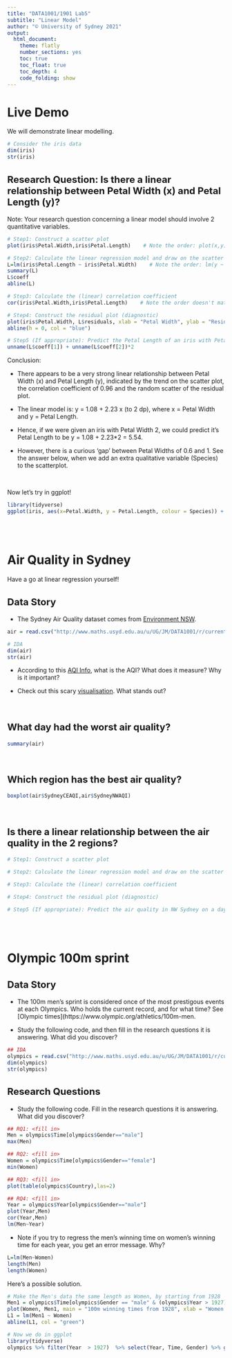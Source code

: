 ```yaml
---
title: "DATA1001/1901 Lab5"
subtitle: "Linear Model"
author: "© University of Sydney 2021"
output:
  html_document:
    theme: flatly
    number_sections: yes
    toc: true
    toc_float: true
    toc_depth: 4
    code_folding: show
---
```


<style>
h2 { /* Header 2 */
    font-size: 22px
}
</style>

<style>
h3 { /* Header 3 */
    font-size: 18px
}
</style>

# Live Demo

We will demonstrate linear modelling.

```r
# Consider the iris data
dim(iris)
str(iris)
```

## Research Question: Is there a linear relationship between Petal Width (x) and Petal Length (y)?

Note: Your research question concerning a linear model should involve 2 quantitative variables.

```r
# Step1: Construct a scatter plot
plot(iris$Petal.Width,iris$Petal.Length)    # Note the order: plot(x,y)

# Step2: Calculate the linear regression model and draw on the scatter plot
L=lm(iris$Petal.Length ~ iris$Petal.Width)    # Note the order: lm(y ~ x)
summary(L)
L$coeff
abline(L)

# Step3: Calculate the (linear) correlation coefficient
cor(iris$Petal.Width,iris$Petal.Length)    # Note the order doesn't matter :)

# Step4: Construct the residual plot (diagnostic)
plot(iris$Petal.Width, L$residuals, xlab = "Petal Width", ylab = "Residuals")
abline(h = 0, col = "blue")

# Step5 (If appropriate): Predict the Petal Length of an iris with Petal Width of 2
unname(L$coeff[1]) + unname(L$coeff[2])*2
```

Conclusion: 

- There appears to be a very strong linear relationship between Petal Width (x) and Petal Length (y), indicated by the trend on the scatter plot, the correlation coefficient of 0.96 and the random scatter of the residual plot.

- The linear model is: y = 1.08 + 2.23 x (to 2 dp), where x = Petal Width and y = Petal Length.

- Hence, if we were given an iris with Petal Width 2, we could predict it's Petal Length to be y = 1.08 + 2.23*2 = 5.54.

- However, there is a curious 'gap' between Petal Widths of 0.6 and 1. See the answer below, when we add an extra qualitative variable (Species) to the scatterplot.

<br>

Now let's try in ggplot!

```r
library(tidyverse)
ggplot(iris, aes(x=Petal.Width, y = Petal.Length, colour = Species)) + geom_point()
```

<br><br>

# Air Quality in Sydney 

Have a go at linear regression yourself!

## Data Story

- The Sydney Air Quality dataset comes from [Environment NSW](http://www.environment.nsw.gov.au/AQMS/search.htm).

```r
air = read.csv("http://www.maths.usyd.edu.au/u/UG/JM/DATA1001/r/current/data/AQI_July2015.csv")

# IDA
dim(air)
str(air)
```

- According to this [AQI Info](http://www.health.nsw.gov.au/environment/air/Pages/aqi.aspx), what is the AQI? What does it measure? Why is it important?

- Check out this scary [visualisation](http://aqicn.org/map/). What stands out?   

<br>

## What day had the worst air quality? 

```r
summary(air)
```

<br>

## Which region has the best air quality?

```r
boxplot(air$SydneyCEAQI,air$SydneyNWAQI)
```

<br>

## Is there a linear relationship between the air quality in the 2 regions?

```r
# Step1: Construct a scatter plot

# Step2: Calculate the linear regression model and draw on the scatter plot

# Step3: Calculate the (linear) correlation coefficient

# Step4: Construct the residual plot (diagnostic)

# Step5 (If appropriate): Predict the air quality in NW Sydney on a day when the air quality in CE Sydney is 120
```

<br><br>

# Olympic 100m sprint 

## Data Story

- The 100m men's sprint is considered once of the most prestigous events at each Olympics. Who holds the current record, and for what time? See
[Olympic times](https://www.olympic.org/athletics/100m-men.

- Study the following code, and then fill in the research questions it is answering. What did you discover?

```r
## IDA
olympics = read.csv("http://www.maths.usyd.edu.au/u/UG/JM/DATA1001/r/current/data/Olympics100m.csv")
dim(olympics)
str(olympics)
```

## Research Questions

- Study the following code. Fill in the research questions it is answering. What did you discover?

```r
## RQ1: <fill in> 
Men = olympics$Time[olympics$Gender=="male"]
max(Men)

## RQ2: <fill in>
Women = olympics$Time[olympics$Gender=="female"]
min(Women)

## RQ3: <fill in>
plot(table(olympics$Country),las=2)

## RQ4: <fill in>
Year = olympics$Year[olympics$Gender=="male"]
plot(Year,Men)
cor(Year,Men)
lm(Men~Year)
```

- Note if you try to regress the men's winning time on women's winning time for each year, you get an error message. Why? 

```r
L=lm(Men~Women)
length(Men)
length(Women)
```

Here's a possible solution.
```r
# Make the Men's data the same length as Women, by starting from 1928
Men1 = olympics$Time[olympics$Gender == "male" & (olympics$Year > 1927)]
plot(Women, Men1, main = "100m winning times from 1928", xlab = "Women's Times (s)", ylab = "Men's Times (s)")
L1 = lm(Men1 ~ Women)
abline(L1, col = "green")
```


```r
# Now we do in ggplot
library(tidyverse)
olympics %>% filter(Year  > 1927)  %>% select(Year, Time, Gender) %>% ggplot(aes(x=Year, y = Time, colour = Gender)) + geom_point()
```

<br>






